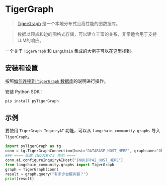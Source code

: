 # TigerGraph

>[TigerGraph](https://www.tigergraph.com/tigergraph-db/) 是一个本地分布式且高性能的图数据库。

> 数据以顶点和边的图格式存储，可以建立丰富的关系，非常适合用于支持LLM的响应。

一个关于 `TigerGraph` 和 `LangChain` 集成的大例子可以在[这里](https://github.com/tigergraph/graph-ml-notebooks/blob/main/applications/large_language_models/TigerGraph_LangChain_Demo.ipynb)找到。

## 安装和设置

按照[如何连接到 `TigerGraph` 数据库](https://docs.tigergraph.com/pytigergraph/current/getting-started/connection)的说明进行操作。

安装 Python SDK：

```bash
pip install pyTigerGraph
```

## 示例

要使用 `TigerGraph InquiryAI` 功能，可以从 `langchain_community.graphs` 导入 `TigerGraph`。

```python
import pyTigerGraph as tg
conn = tg.TigerGraphConnection(host="DATABASE_HOST_HERE", graphname="GRAPH_NAME_HERE", username="USERNAME_HERE", password="PASSWORD_HERE")
### ==== 配置 INQUIRYAI 主机 ====
conn.ai.configureInquiryAIHost("INQUIRYAI_HOST_HERE")
from langchain_community.graphs import TigerGraph
graph = TigerGraph(conn)
result = graph.query("有多少台服务器？")
print(result)
```